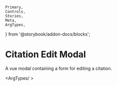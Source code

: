 	Primary,
	Controls,
	Stories,
	Meta,
	ArgTypes,
} from '@storybook/addon-docs/blocks';

<Meta of={CitationEditModalStories} />

# Citation Edit Modal

A vue modal containing a form for editing a citation.

<ArgTypes/ >
